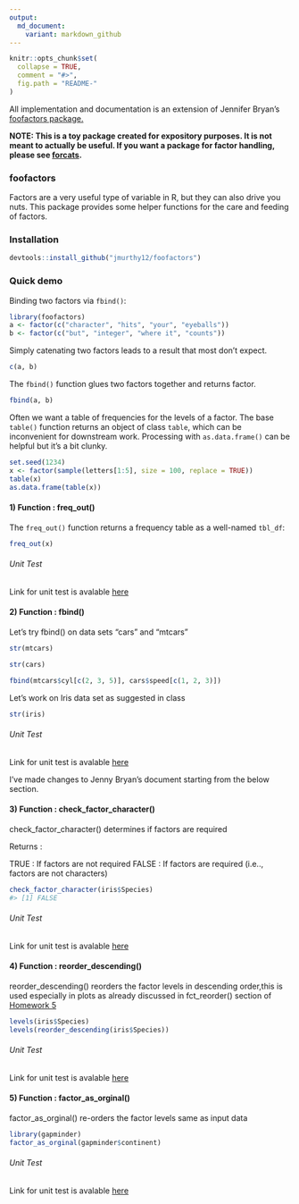 ```yaml
---
output:
  md_document:
    variant: markdown_github
---
```


<!-- README.md is generated from README.Rmd. Please edit that file -->

```r
knitr::opts_chunk$set(
  collapse = TRUE,
  comment = "#>",
  fig.path = "README-"
)
```

All implementation and documentation is an extension of Jennifer Bryan's [foofactors package.](https://github.com/jennybc/foofactors)

**NOTE: This is a toy package created for expository purposes. It is not meant to actually be useful. If you want a package for factor handling, please see [forcats](https://cran.r-project.org/package=forcats).**

### foofactors

Factors are a very useful type of variable in R, but they can also drive you nuts. This package provides some helper functions for the care and feeding of factors.

### Installation

```r
devtools::install_github("jmurthy12/foofactors")
```



### Quick demo

Binding two factors via `fbind()`:

```r
library(foofactors)
a <- factor(c("character", "hits", "your", "eyeballs"))
b <- factor(c("but", "integer", "where it", "counts"))
```

Simply catenating two factors leads to a result that most don't expect.

```r
c(a, b)
```

The `fbind()` function glues two factors together and returns factor.

```r
fbind(a, b)
```

Often we want a table of frequencies for the levels of a factor. The base `table()` function returns an object of class `table`, which can be inconvenient for downstream work. Processing with `as.data.frame()` can be helpful but it's a bit clunky.

```r
set.seed(1234)
x <- factor(sample(letters[1:5], size = 100, replace = TRUE))
table(x)
as.data.frame(table(x))
```

#### 1) Function : freq_out()

The `freq_out()` function returns a frequency table as a well-named `tbl_df`:

```r
freq_out(x)
```

###### Unit Test
Link for unit test is avalable [here](https://github.com/jmurthy12/foofactors/blob/master/tests/testthat/test_freq_out.R)


#### 2) Function : fbind()

Let's try fbind() on data sets "cars" and "mtcars"
```r
str(mtcars)
```

```r
str(cars)
```

```r
fbind(mtcars$cyl[c(2, 3, 5)], cars$speed[c(1, 2, 3)])
```

Let's work on Iris data set as suggested in class
```r
str(iris)
```
###### Unit Test
Link for unit test is avalable [here](https://github.com/jmurthy12/foofactors/blob/master/tests/testthat/test_fbind.R)


I've made changes to Jenny Bryan's document starting from the below section. 



#### 3) Function : check_factor_character()
check_factor_character() determines if factors are required

Returns :

TRUE : If factors are not required
FALSE : If factors are required (i.e.., factors are not characters)

```r
check_factor_character(iris$Species)
#> [1] FALSE
```

###### Unit Test
Link for unit test is avalable [here](https://github.com/jmurthy12/foofactors/blob/master/tests/testthat/test_check_factor_character.R)


#### 4) Function : reorder_descending()
reorder_descending() reorders the factor levels in descending order,this is used especially in plots as already discussed in fct_reorder() section of [Homework 5](https://github.com/jmurthy12/STAT545-hw-murthy-janani/blob/master/hw05/hw05.md)

```r
levels(iris$Species)
levels(reorder_descending(iris$Species))
```

###### Unit Test
Link for unit test is avalable [here](https://github.com/jmurthy12/foofactors/blob/master/tests/testthat/test_reorder_descending.R)


#### 5) Function : factor_as_orginal()
 factor_as_orginal() re-orders the factor levels same as input data 
```r
library(gapminder)
factor_as_orginal(gapminder$continent)
```


###### Unit Test
Link for unit test is avalable [here](https://github.com/jmurthy12/foofactors/blob/master/tests/testthat/test_factor_as_orginal.R)
